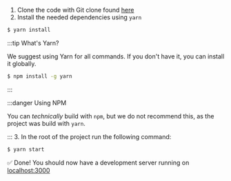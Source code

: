 1. Clone the code with Git clone found [here](https://git.ti.howest.be/TI/2021-2022/s5/trending-topics/projects/hybrid-work1/front-end)
2. Install the needed dependencies using `yarn`
```bash
$ yarn install
```
:::tip What's Yarn?

We suggest using Yarn for all commands. 
If you don't have it, you can install it globally.
```bash
$ npm install -g yarn
```

:::

:::danger Using NPM

You can *technically* build with `npm`, but we do not recommend this, as the project was build with `yarn`.

:::
3. In the root of the project run the following command:
```bash
$ yarn start
```
✅ Done! You should now have a development server running on [localhost:3000](http://localhost:3000)
